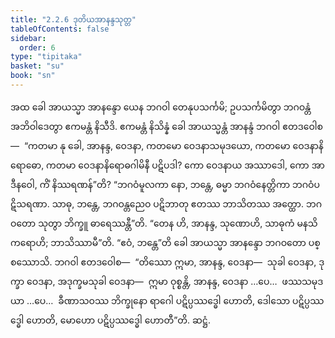 ```yaml
---
title: "2.2.6 ဒုတိယအာနန္ဒသုတ္တ"
tableOfContents: false
sidebar:
  order: 6
type: "tipitaka"
basket: "su"
book: "sn"
---
```



<DynamicBreadcrumb />

<Division number="264" book="sn" e="ch" v="18" p="319">

<Paragraph number="1166" book="sn">
အထ ခေါ အာယသ္မာ အာနန္ဒော ယေန ဘဂဝါ တေနုပသင်္ကမိ; ဥပသင်္ကမိတွာ ဘဂဝန္တံ အဘိဝါဒေတွာ ဧကမန္တံ နိသီဒိ. ဧကမန္တံ နိသိန္နံ ခေါ အာယသ္မန္တံ အာနန္ဒံ ဘဂဝါ ဧတဒဝေါစ—  “ကတမာ နု ခေါ, အာနန္ဒ, ဝေဒနာ, ကတမော ဝေဒနာသမုဒယော, ကတမော ဝေဒနာနိရောဓော, ကတမာ ဝေဒနာနိရောဓဂါမိနီ ပဋိပဒါ? ကော ဝေဒနာယ အဿာဒေါ, ကော အာဒီနဝေါ, ကိံ နိဿရဏန်”တိ? “ဘဂဝံမူလကာ နော, ဘန္တေ, ဓမ္မာ ဘဂဝံနေတ္တိကာ ဘဂဝံပဋိသရဏာ. သာဓု, ဘန္တေ, ဘဂဝန္တညေဝ ပဋိဘာတု ဧတဿ ဘာသိတဿ အတ္ထော. ဘဂဝတော သုတွာ ဘိက္ခူ ဓာရေဿန္တီ”တိ. “တေန ဟိ, အာနန္ဒ, သုဏောဟိ, သာဓုကံ မနသိ ကရောဟိ; ဘာသိဿာမီ”တိ. “ဧဝံ, ဘန္တေ”တိ ခေါ အာယသ္မာ အာနန္ဒော ဘဂဝတော ပစ္စဿောသိ. ဘဂဝါ ဧတဒဝေါစ—  “တိဿော ဣမာ, အာနန္ဒ, ဝေဒနာ—  သုခါ ဝေဒနာ, ဒုက္ခာ ဝေဒနာ, အဒုက္ခမသုခါ ဝေဒနာ—  ဣမာ ဝုစ္စန္တိ, အာနန္ဒ, ဝေဒနာ …ပေ…  ဖဿသမုဒယာ …ပေ…  ခီဏာသဝဿ ဘိက္ခုနော ရာဂေါ ပဋိပ္ပဿဒ္ဓေါ ဟောတိ, ဒေါသော ပဋိပ္ပဿဒ္ဓေါ ဟောတိ, မောဟော ပဋိပ္ပဿဒ္ဓေါ ဟောတီ”တိ.

</Paragraph>
</Division>

<Paragraph number="1167" type="center" book="sn">
ဆဋ္ဌံ.
</Paragraph>